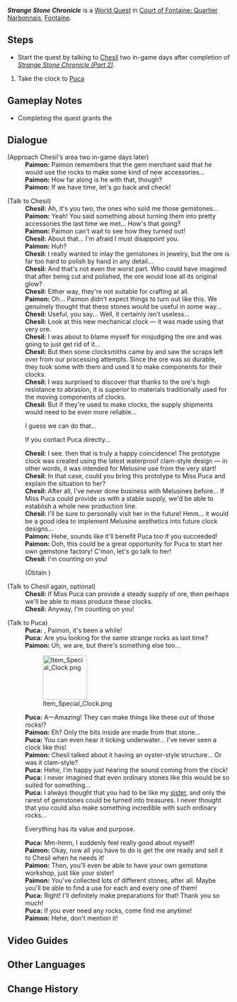 {{Quest Infobox
|title         = Strange Stone Chronicle
|id            = 74059
|image         = World Quest Strange Stone Chronicle Part 3.png
|type          = World
|region        = Fontaine
|area          = Court of Fontaine Region
|subarea       = Court of Fontaine
|poi           = Court of Fontaine: Quartier Narbonnais
|characters    = Chesil; Paimon; Puca; Traveler
|startLocation = [[Court of Fontaine: Quartier Narbonnais]], [[Fontaine]]
|prev          = Strange Stone Chronicle (Part 2)
|next          = 
|rewards       = Adventure EXP*100;Primogem*20;Mora*10000
|otherRewards  = 
}}
'''''Strange Stone Chronicle''''' is a [[World Quest]] in [[Court of Fontaine: Quartier Narbonnais]], [[Fontaine]].

==Steps==
* Start the quest by talking to [[Chesil]] two in-game days after completion of ''[[Strange Stone Chronicle (Part 2)]]''.
# Take the clock to [[Puca]]

==Gameplay Notes==
* Completing the quest grants the {{Achievement|Birth of the Modern Clock}}

==Dialogue==
{{Quest Description|Give Chesil's prototype clock to Puca. Perhaps a new production line will be born from this.}}
{{Dialogue Start}}
;(Approach Chesil's area two in-game days later)
:'''Paimon:''' Paimon remembers that the gem merchant said that he would use the rocks to make some kind of new accessories...
:'''Paimon:''' How far along is he with that, though?
:'''Paimon:''' If we have time, let's go back and check!

;(Talk to Chesil)
:'''Chesil:''' Ah, it's you two, the ones who sold me those gemstones...
:'''Paimon:''' Yeah! You said something about turning them into pretty accessories the last time we met... How's that going?
:'''Paimon:''' Paimon can't wait to see how they turned out!
:'''Chesil:''' About that... I'm afraid I must disappoint you.
:'''Paimon:''' Huh?
:'''Chesil:''' I really wanted to inlay the gemstones in jewelry, but the ore is far too hard to polish by hand in any detail...
:'''Chesil:''' And that's not even the worst part. Who could have imagined that after being cut and polished, the ore would lose all its original glow?
:'''Chesil:''' Either way, they're not suitable for crafting at all.
:'''Paimon:''' Oh... Paimon didn't expect things to turn out like this. We genuinely thought that these stones would be useful in some way...
:'''Chesil:''' Useful, you say... Well, it certainly isn't useless...
:{{Black Screen|Chesil places a mechanical clock on the counter while speaking.}}
:'''Chesil:''' Look at this new mechanical clock &mdash; it was made using that very ore.
:'''Chesil:''' I was about to blame myself for misjudging the ore and was going to just get rid of it...
:'''Chesil:''' But then some clocksmiths came by and saw the scraps left over from our processing attempts. Since the ore was so durable, they took some with them and used it to make components for their clocks.
:'''Chesil:''' I was surprised to discover that thanks to the ore's high resistance to abrasion, it is superior to materials traditionally used for the moving components of clocks.
:'''Chesil:''' But if they're used to make clocks, the supply shipments would need to be even more reliable...
:{{DIcon}} I guess we can do that...
:{{DIcon}} If you contact Puca directly...
:{{Black Screen|You tell Chesil about Puca and the ore veins.}}
:'''Chesil:''' I see. then that is truly a happy coincidence! The prototype clock was created using the latest waterproof clam-style design &mdash; in other words, it was intended for Melusine use from the very start!
:'''Chesil:''' In that case, could you bring this prototype to Miss Puca and explain the situation to her?
:'''Chesil:''' After all, I've never done business with Melusines before... If Miss Puca could provide us with a stable supply, we'd be able to establish a whole new production line.
:'''Chesil:''' I'll be sure to personally visit her in the future! Hmm... it would be a good idea to implement Melusine aesthetics into future clock designs...
:'''Paimon:''' Hehe, sounds like it'll benefit Puca too if you succeeded!
:'''Paimon:''' Ooh, this could be a great opportunity for Puca to start her own gemstone factory! C'mon, let's go talk to her!
:'''Chesil:''' I'm counting on you!
:;(Obtain {{Item|Special Clock}})

;(Talk to Chesil again, optional)
:'''Chesil:''' If Miss Puca can provide a steady supply of ore, then perhaps we'll be able to mass produce these clocks.
:'''Chesil:''' Anyway, I'm counting on you!

;(Talk to Puca)
:'''Puca:''' {{Traveler}}, Paimon, it's been a while!
:'''Puca:''' Are you looking for the same strange rocks as last time?
:'''Paimon:''' Uh, we are, but there's something else too...
:{{Black Screen|You give Chesil's prototype clock to Puca and tell her about Chesil's plan to make clocks using the strange ore.}}
:[[File:Item Special Clock.png|100px]]
:'''Puca:''' A&mdash;Amazing! They can make things like these out of those rocks!?
:'''Paimon:''' Eh? Only the bits inside are made from that stone...
:'''Puca:''' You can even hear it ticking underwater... I've never seen a clock like this!
:'''Paimon:''' Chesil talked about it having an oyster-style structure... Or was it clam-style?
:'''Puca:''' Hehe, I'm happy just hearing the sound coming from the clock!
:'''Puca:''' I never imagined that even ordinary stones like this would be so suited for something...
:'''Puca:''' I always thought that you had to be like my [[Sluasi|sister]], and only the rarest of gemstones could be turned into treasures. I never thought that you could also make something incredible with such ordinary rocks...
:{{DIcon}} Everything has its value and purpose.
:'''Puca:''' Mm-hmm, I suddenly feel really good about myself!
:{{Black Screen|Puca carefully places the clock in a nice place.}}
:'''Paimon:''' Okay, now all you have to do is get the ore ready and sell it to Chesil when he needs it!
:'''Paimon:''' Then, you'll even be able to have your own gemstone workshop, just like your sister!
:'''Paimon:''' You've collected lots of different stones, after all. Maybe you'll be able to find a use for each and every one of them!
:'''Puca:''' Right! I'll definitely make preparations for that! Thank you so much!
:'''Puca:''' If you ever need any rocks, come find me anytime!
:'''Paimon:''' Hehe, don't mention it!
{{Dialogue End}}

==Video Guides==
{{EVT
|video1   = https://youtu.be/lpztQpdr8iU
|caption1 = Strange Stone Chronicle Part 3
}}
==Other Languages==
{{Other Languages|Transclude=Strange Stone Chronicle (Part 1)}}

==Change History==
{{Change History|4.0}}